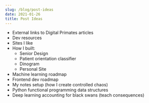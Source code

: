 ```yaml
---
slug: /blog/post-ideas
date: 2021-01-26
title: Post Ideas
---
```


 - External links to Digital Primates articles
 - Dev resources
 - Sites I like
 - How I built:
   - Senior Design
   - Patient orientation classifier
   - Dinogram
   - Personal Site
 - Machine learning roadmap
 - Frontend dev roadmap
 - My notes setup (how I create controlled chaos)
 - Python functional programming data structures
 - Deep learning accounting for black swans (teach consequences)